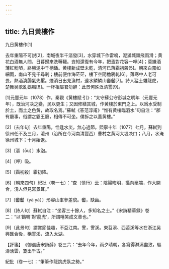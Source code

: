 ```yaml
---
---
---
```

title: 九日黄樓作
---



九日黄樓作[1]


去年重陽不可説[2]，南城夜半千漚發[3]，水穿城下作雷鳴，泥滿城頭飛雨滑；黄花白酒無人問，日暮歸來洗鞾韈。豈知還復有今年，把盞對花容一呷[4]；莫嫌酒薄紅粉陋，終勝泥中千柄鍤。黄樓新成壁未乾，清河已落霜初殺[5]。朝來白霧如細雨，南山不見千尋刹；樓前便作海茫茫，樓下空聞櫓鴉軋[6]。薄寒中人老可畏，熱酒澆腸氣先壓。煙消日出見漁村，遠水鱗鱗山齾齾[7]。詩人猛士雜龍虎，楚舞吴歌亂鵝鴨[8]。一杯相屬君勿辭：此景何殊泛清霅[9]。

[1]元豐元年（1078）作。秦觀《黄樓賦·引》：“太守蘇公守彭城之明年（元豐元年），既治河决之變，民以更生；又因修繕其城，作黄樓於東門之上。以爲水受制於土，而土之色黄，故取名焉。”蘇軾《答范淳甫》“惟有黄樓臨泗水”句自注：“郡有廳事，俗謂之霸王廳，相傳不可坐。僕拆之以蓋黄樓。”

[2]〔去年句〕去年重陽，恰逢水災，無心過節。熙寧十年（1077）七月，蘇軾到徐州任不及三月，澶州（治所在今河南清豐西）曹村之黄河大堤决口；八月，水淹徐州城下；十月始退。

[3]〔漚（ōu）〕水泡。

[4]〔呷〕吸。

[5]〔霜初殺〕霜初降。

[6]〔朝來四句〕紀批（卷一七）：“查（慎行）云：陰陽晦明，攝向毫端，作大開合，淺人但見寫景耳。”

[7]〔齾齾（yà yà）〕形容山峯參差貌。齾，缺齒。

[8]〔詩人句〕蘇軾自注：“坐客三十餘人，多知名之士。”《宋詩精華録》卷二：“以‘鵝鴨’對‘龍虎’，所謂嘻笑成文章也。”

[9]〔此景句〕謂賞節佳趣，不亞江南。霅，霅溪。東苕溪、西苕溪等水在浙江吴興匯合後，稱霅溪，流入太湖。

【評箋】　《御選唐宋詩醇》卷三六：“去年今年，雨夕晴朝，各寫得淋漓盡致，驅濤湧雲，敻出千古。”

紀批（卷一七）：“筆筆作龍跳虎臥之勢。”
